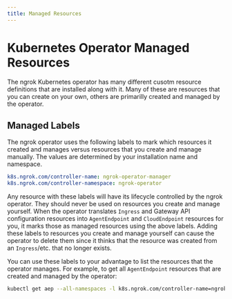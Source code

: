 ```yaml
---
title: Managed Resources
---
```


# Kubernetes Operator Managed Resources

The ngrok Kubernetes operator has many different cusotm resource definitions that are installed along with it.
Many of these are resources that you can create on your own, others are primarilly created and managed by the operator.

## Managed Labels

The ngrok operator uses the following labels to mark which resources it created and manages versus resources that you create and manage manually.
The values are determined by your installation name and namespace.

```yaml
k8s.ngrok.com/controller-name: ngrok-operator-manager
k8s.ngrok.com/controller-namespace: ngrok-operator
```

Any resource with these labels will have its lifecycle controlled by the ngrok operator. They should never be used on resources you create and manage yourself.
When the operator translates `Ingress` and Gateway API configuration resources into `AgentEndpoint` and `CloudEndpoint` resources for you, it marks those as managed resources using the above labels.
Adding these labels to resources you create and manage yourself can cause the operator to delete them since it thinks that the resource was created from an `Ingress`/etc. that no longer exists.

You can use these labels to your advantage to list the resources that the operator manages. For example, to get all `AgentEndpoint` resources that are created and managed by the operator:

```bash
kubectl get aep --all-namespaces -l k8s.ngrok.com/controller-name=ngrok-operator-manager,k8s.ngrok.com/controller-namespace=ngrok-operator
```
